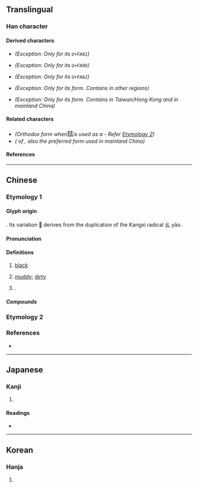 {{also|茲|兹}}
{{character info}}
==Translingual==

===Han character===
{{Han char|rn=95|rad=玄|as=05|sn=10|four=00732|canj=YIYVI|ids=⿰玄玄}}

====Derived characters====
* {{l|mul|[[嬨]]}} ''(Exception: Only for its {{w|CJK Compatibility Ideographs|compatibility ideograph}} <code>U+FA81</code>)''
* {{l|mul|[[滋]]}} ''(Exception: Only for its {{w|CJK Compatibility Ideographs|compatibility ideograph}} <code>U+FA99</code>)''
* {{l|mul|[[甆]]}} ''(Exception: Only for its {{w|CJK Compatibility Ideographs|compatibility ideograph}} <code>U+FAA2</code>)''
* {{l|mul|[[鶿]]}} ''(Exception: Only for its {{w|Hanja|Korean}} form. Contains {{l|mul|兹}} in other regions)''
* {{l|mul|[[螆]]}} ''(Exception: Only for its {{w|Japanese}} form. Contains {{l|mul|茲}} in Taiwan/Hong Kong and {{l|mul|兹}} in mainland China)''

====Related characters====
* <big>{{l|mul|[[茲]]}}</big> ''(Orthodox form when ''<big>玆</big>'' is used as a {{w|Variant Chinese character|variant form}} - Refer [[玆#Etymology 2|Etymology 2]])''
* <big>{{l|mul|[[兹]]}}</big> ''({{w|Variant Chinese character|Variant form}} of {{l|mul|茲}}, also the preferred form used in mainland China)''

====References====
{{Han ref|kx=0725.030|dkj=20816|dj=1135.020|hdz=10288.010|uh=7386}}

----

==Chinese==
{{zh-forms|alt=[[兹#Etymology 2|兹]],𢆶}}

===Etymology 1===
{{rfe|zh|zī pronunciation due to influence from 茲?}}

====Glyph origin====
{{Han etym}}
{{zh-etym-double|玄|[[deep]]; [[profound]]}}. Its variation 𢆶 derives from the duplication of the Kangxi radical 幺 yāo.

====Pronunciation====
{{zh-pron
|m=zī,xuán
|c=zi1
|mc=y
|oc=y
|mn=chu
|ma=
|cat=a,pn
}}

====Definitions====
{{zh-hanzi}}

# {{lb|zh|literary}} [[black]]
# {{lb|zh|literary}} [[muddy]]; [[dirty]]
#: {{zh-syn|濁}}
#: {{zh-alt-inline|{{l|zh|滋}} (zī)}}
#: {{zh-x|拘 鄫 人 之 漚 菅 者，曰：何 故 使 吾 水 玆{zī}。|A man from the state of {{l|zh|鄫}} <small>(Zēng)</small> who was soaking {{l|zh|菅}} <small>(Themeda villosa grass)</small> was reprimanded and asked: "For what reason did you make our water '''dirty'''?"|ref={{w|Zuo Zhuan|Commentary on the Spring and Autumn Annals}} 《{{w2|zh|左傳|春秋左氏傳}}·[[:s:zh:春秋左氏傳/哀公|哀公·八年]]》}}
# {{surname|zh}}. <!-- Refer Dictionary of Chinese Character Variants -->

=====Compounds=====
{{zh-der|玆白|玆夷}}

===Etymology 2===
{{zh-see|茲|v}}

===References===
* {{R:twedu|B02590}}

----

==Japanese==

===Kanji===
{{ja-kanji|grade=|rs=玄05}}

# {{rfdef|ja|sort=玄05}}

====Readings====
* {{ja-readings|on=[[じ]] (ji), [[し]] (shi), [[けん]] (ken), [[げん]] (gen)|kun=[[しげる]] (shigeru), [[ます]] (masu), [[むしろ]] (mushiro), [[ここに]] (kokoni)|nanori=これ}}

----

==Korean==

===Hanja===
{{ko-hanja|hangeul=자|eumhun=|rv=ja|mr=cha|y=ca}}

# {{rfdef|ko|sort=玄05}}